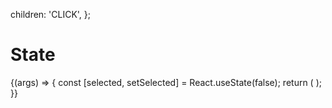 
  children: 'CLICK',
};

<Meta title="MDX Example/State" component={ToggleButton} />

# State

<Canvas>
  <Story name="state" args={args}>
    {(args) => {
      const [selected, setSelected] = React.useState(false);
      return (
        <ToggleButton {...args} selected={selected} onChange={setSelected} />
      );
    }}
  </Story>
</Canvas>
